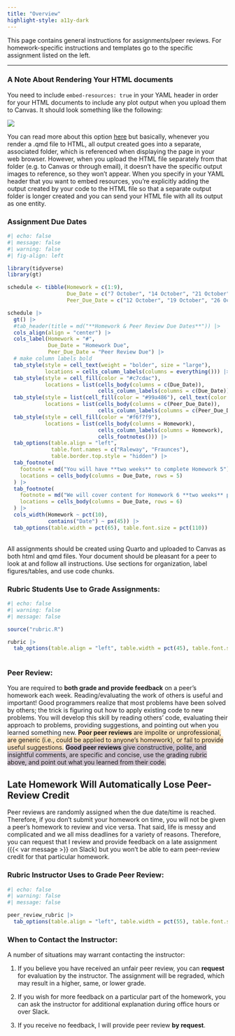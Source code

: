 ```yaml
---
title: "Overview"
highlight-style: a11y-dark
---
```


This page contains general instructions for assignments/peer reviews. For homework-specific instructions and templates go to the specific assignment listed on the left.

------------------------------------------------------------------------

### A Note About Rendering Your HTML documents

You need to include `embed-resources: true` in your YAML header in order for your HTML documents to include any plot output when you upload them to Canvas. It should look something like the following: 

![](images/quarto_embed.png)

You can read more about this option [here](https://quarto.org/docs/reference/formats/html.html#rendering) but basically, whenever you render a .qmd file to HTML, all output created goes into a separate, associated folder, which is referenced when displaying the page in your web browser. However, when you upload the HTML file separately from that folder (e.g. to Canvas or through email), it doesn't have the specific output images to reference, so they won't appear. When you specify in your YAML header that you want to embed resources, you're explicitly adding the output created by your code to the HTML file so that a separate output folder is longer created and you can send your HTML file with all its output as one entity. 

### Assignment Due Dates

```r
#| echo: false
#| message: false
#| warning: false
#| fig-align: left

library(tidyverse)
library(gt)

schedule <- tibble(Homework = c(1:9), 
                   Due_Date = c("7 October", "14 October", "21 October", "28 October", "11 November", "18 November", "25 November", "2 December", "9 December"), 
                   Peer_Due_Date = c("12 October", "19 October", "26 October", "2 November", "16 November", "21 November", "30 November", "7 December", "14 December"))

schedule |> 
  gt() |> 
  #tab_header(title = md("**Homework & Peer Review Due Dates**")) |> 
  cols_align(align = "center") |> 
  cols_label(Homework = "#",
             Due_Date = "Homework Due",
             Peer_Due_Date = "Peer Review Due") |> 
  # make column labels bold
  tab_style(style = cell_text(weight = "bolder", size = "large"), 
            locations = cells_column_labels(columns = everything())) |> 
  tab_style(style = cell_fill(color = "#c7cdac"),
            locations = list(cells_body(columns = c(Due_Date)), 
                             cells_column_labels(columns = c(Due_Date)))) |> 
  tab_style(style = list(cell_fill(color = "#99a486"), cell_text(color = "white")),
            locations = list(cells_body(columns = c(Peer_Due_Date)), 
                             cells_column_labels(columns = c(Peer_Due_Date)))) |> 
  tab_style(style = cell_fill(color = "#f6f7f9"),
            locations = list(cells_body(columns = Homework), 
                             cells_column_labels(columns = Homework), 
                             cells_footnotes())) |> 
  tab_options(table.align = "left", 
              table.font.names = c("Raleway", "Fraunces"), 
              table.border.top.style = "hidden") |> 
  tab_footnote(
    footnote = md("You will have **two weeks** to complete Homework 5"),
    locations = cells_body(columns = Due_Date, rows = 5)
  ) |> 
  tab_footnote(
    footnote = md("We will cover content for Homework 6 **two weeks** prior to its due date"),
    locations = cells_body(columns = Due_Date, rows = 6)
  ) |> 
  cols_width(Homework ~ pct(10), 
             contains("Date") ~ px(45)) |> 
  tab_options(table.width = pct(65), table.font.size = pct(110)) 
```

\
All assignments should be created using Quarto and uploaded to Canvas as both html and qmd files. Your document should be pleasant for a peer to look at and follow all instructions. Use sections for organization, label figures/tables, and use code chunks. 

### **Rubric Students Use to Grade Assignments:**

```r
#| echo: false
#| warning: false
#| message: false

source("rubric.R")

rubric |> 
  tab_options(table.align = "left", table.width = pct(45), table.font.size = pct(110))
  
```

### **Peer Review:**

You are required to **both grade and provide feedback** on a peer's homework each week. Reading/evaluating the work of others is useful and important! Good programmers realize that most problems have been solved by others; the trick is figuring out how to apply existing code to new problems. You will develop this skill by reading others' code, evaluating their approach to problems, providing suggestions, and pointing out when you learned something new. <span style="background-color: rgba(249,157,27, 0.25);">**Poor peer reviews** are impolite or unprofessional, are generic (i.e., could be applied to anyone's homework), or fail to provide useful suggestions.</span> <span style="background-color: rgba(78,29,76, 0.25);">**Good peer reviews** give constructive, polite, and insightful comments, are specific and concise, use the grading rubric above, and point out what you learned from their code.</span> 

::: {.callout-important}
## Late Homework Will Automatically Lose Peer-Review Credit
Peer reviews are randomly assigned when the due date/time is reached. Therefore, if you don't submit your homework on time, you will not be given a peer's homework to review and vice versa. That said, life is messy and complicated and we all miss deadlines for a variety of reasons. Therefore, you can request that I review and provide feedback on a late assignment ({{< var message >}} on Slack) but you won't be able to earn peer-review credit for that particular homework. 
:::

### **Rubric Instructor Uses to Grade Peer Review:**


```r
#| echo: false
#| warning: false
#| message: false

peer_review_rubric |> 
  tab_options(table.align = "left", table.width = pct(55), table.font.size = pct(105))
```


### **When to Contact the Instructor:**

A number of situations may warrant contacting the instructor:

1.  If you believe you have received an unfair peer review, you can **request** for evaluation by the instructor. The assignment will be regraded, which may result in a higher, same, or lower grade.

2.  If you wish for more feedback on a particular part of the homework, you can ask the instructor for additional explanation during office hours or over Slack. 

3.  If you receive no feedback, I will provide peer review **by request**.

